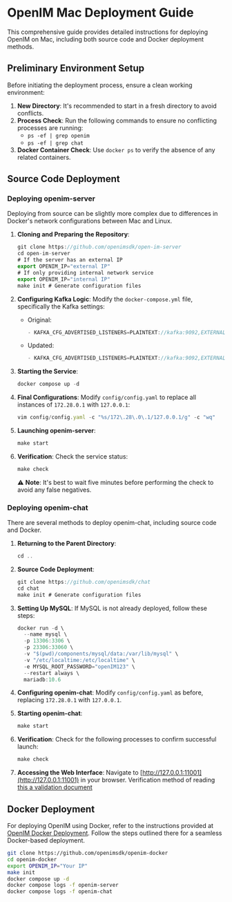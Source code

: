 # OpenIM Mac Deployment Guide

This comprehensive guide provides detailed instructions for deploying OpenIM on Mac, including both source code and Docker deployment methods.

## Preliminary Environment Setup

Before initiating the deployment process, ensure a clean working environment:

1. **New Directory**: It's recommended to start in a fresh directory to avoid conflicts.
2. **Process Check**: Run the following commands to ensure no conflicting processes are running:
   - `ps -ef | grep openim`
   - `ps -ef | grep chat`
3. **Docker Container Check**: Use `docker ps` to verify the absence of any related containers.

## Source Code Deployment

### Deploying openim-server

Deploying from source can be slightly more complex due to differences in Docker's network configurations between Mac and Linux.

1. **Cloning and Preparing the Repository**:
   ```jsx
   git clone https://github.com/openimsdk/open-im-server
   cd open-im-server
   # If the server has an external IP
   export OPENIM_IP="external IP"
   # If only providing internal network service
   export OPENIM_IP="internal IP"
   make init # Generate configuration files
   ```

2. **Configuring Kafka Logic**: Modify the `docker-compose.yml` file, specifically the Kafka settings:
   - Original:
     ```jsx
     - KAFKA_CFG_ADVERTISED_LISTENERS=PLAINTEXT://kafka:9092,EXTERNAL://${DOCKER_BRIDGE_GATEWAY:-172.28.0.1}:${KAFKA_PORT:-19094}
     ```
   - Updated:
     ```jsx
     - KAFKA_CFG_ADVERTISED_LISTENERS=PLAINTEXT://kafka:9092,EXTERNAL://127.0.0.1:${KAFKA_PORT:-19094}
     ```

3. **Starting the Service**:
   ```jsx
   docker compose up -d
   ```

4. **Final Configurations**: Modify `config/config.yaml` to replace all instances of `172.28.0.1` with `127.0.0.1`:
   ```jsx
   vim config/config.yaml -c "%s/172\.28\.0\.1/127.0.0.1/g" -c "wq"
   ```

5. **Launching openim-server**:
   ```jsx
   make start
   ```

6. **Verification**: Check the service status:
   ```jsx
   make check
   ```
   ⚠️ **Note**: It's best to wait five minutes before performing the check to avoid any false negatives.

### Deploying openim-chat

There are several methods to deploy openim-chat, including source code and Docker.

1. **Returning to the Parent Directory**:
   ```jsx
   cd ..
   ```

2. **Source Code Deployment**:
   ```jsx
   git clone https://github.com/openimsdk/chat
   cd chat
   make init # Generate configuration files
   ```

3. **Setting Up MySQL**: If MySQL is not already deployed, follow these steps:
   ```jsx
   docker run -d \
     --name mysql \
     -p 13306:3306 \
     -p 23306:33060 \
     -v "$(pwd)/components/mysql/data:/var/lib/mysql" \
     -v "/etc/localtime:/etc/localtime" \
     -e MYSQL_ROOT_PASSWORD="openIM123" \
     --restart always \
     mariadb:10.6
   ```

4. **Configuring openim-chat**: Modify `config/config.yaml` as before, replacing `172.28.0.1` with `127.0.0.1`.

5. **Starting openim-chat**:
   ```jsx
   make start
   ```

6. **Verification**: Check for the following processes to confirm successful launch:
   ```jsx
   make check
   ```

7. **Accessing the Web Interface**: Navigate to [http://127.0.0.1:11001](http://127.0.0.1:11001) in your browser. Verification method of reading [this a validation document](https://docs.openim.io/guides/gettingStarted/quickTestServer)

## Docker Deployment

For deploying OpenIM using Docker, refer to the instructions provided at [OpenIM Docker Deployment](https://docs.openim.io/zh-hans/guides/gettingstarted/dockercompose). Follow the steps outlined there for a seamless Docker-based deployment.

```bash
git clone https://github.com/openimsdk/openim-docker
cd openim-docker
export OPENIM_IP="Your IP"
make init
docker compose up -d 
docker compose logs -f openim-server
docker compose logs -f openim-chat
```
